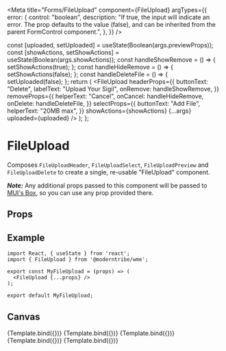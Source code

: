 
<Meta
  title="Forms/FileUpload"
  component={FileUpload}
  argTypes={{
    error: {
      control: "boolean",
      description: "If true, the input will indicate an error. The prop defaults to the value (false), and can be inherited from the parent FormControl component.",
    },
  }}
/>

  const [uploaded, setUploaded] = useState(Boolean(args.previewProps));
  const [showActions, setShowActions] = useState(Boolean(args.showActions));
  const handleShowRemove = () => {
    setShowActions(true);
  };
  const handleHideRemove = () => {
    setShowActions(false);
  };
  const handleDeleteFile = () => {
    setUploaded(false);
  };
  return (
    <FileUpload
      headerProps={{
        buttonText: "Delete",
        labelText: "Upload Your Sigil",
        onRemove: handleShowRemove,
      }}
      removeProps={{
        helperText: "Cancel",
        onCancel: handleHideRemove,
        onDelete: handleDeleteFile,
      }}
      selectProps={{
        buttonText: "Add File",
        helperText: "20MB max",
      }}
      showActions={showActions}
      {...args}
      uploaded={uploaded}
    />
  );
};

# FileUpload

Composes `FileUploadHeader`, `FileUploadSelect`, `FileUploadPreview` and `FileUploadDelete` to create a single, re-usable "FileUpload" component.

**_Note:_** Any additional props passed to this component will be passed to <a href="https://mui.com/material-ui/api/box/" target="_blank">MUI's Box</a>, so you can use any prop provided there.

## Props

<ArgsTable story="." />

## Example

```
import React, { useState } from 'react';
import { FileUpload } from '@moderntribe/wme';

export const MyFileUpload = (props) => (
  <FileUpload {...props} />
);

export default MyFileUpload;
```

## Canvas

<Canvas>
  <Story name="Base">{Template.bind({})}</Story>
  <Story
    name="Error"
    args={{
      error: true,
    }}
  >
    {Template.bind({})}
  </Story>
  <Story
    name="File"
    args={{
      previewProps: {
        filePath: "your-file.doc",
      },
    }}
  >
    {Template.bind({})}
  </Story>
  <Story
    name="Image"
    args={{
      previewProps: {
        imagePath: fileUploadImage,
      },
    }}
  >
    {Template.bind({})}
  </Story>
  <Story
    name="Remove"
    args={{
      previewProps: {
        imagePath: fileUploadImage,
      },
      showActions: true,
    }}
  >
    {Template.bind({})}
  </Story>
</Canvas>

